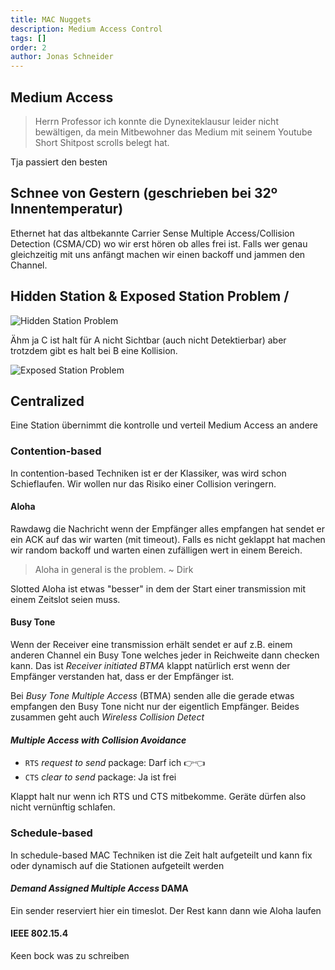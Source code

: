 ```yaml
---
title: MAC Nuggets
description: Medium Access Control
tags: []
order: 2
author: Jonas Schneider
---
```


## Medium Access

> Herrn Professor ich konnte die Dynexiteklausur leider nicht bewältigen, da mein Mitbewohner das Medium mit seinem Youtube Short Shitpost scrolls belegt hat.

Tja passiert den besten


## Schnee von Gestern (geschrieben bei 32º Innentemperatur)

Ethernet hat das altbekannte Carrier Sense Multiple Access/Collision Detection (CSMA/CD) wo wir erst hören ob alles frei ist. Falls wer genau gleichzeitig mit uns anfängt machen wir einen backoff und jammen den Channel.

## Hidden Station & Exposed Station Problem / 

![Hidden Station Problem](/summary-assets/syscom/mit/hidden-station.png)

Ähm ja C ist halt für A nicht Sichtbar (auch nicht Detektierbar) aber trotzdem gibt es halt bei B eine Kollision.

![Exposed Station Problem](/summary-assets/syscom/mit/exposed-station.png)

## Centralized

Eine Station übernimmt die kontrolle und verteil Medium Access an andere

### Contention-based
 
In contention-based Techniken ist er der Klassiker, was wird schon Schieflaufen. Wir wollen nur das Risiko einer Collision veringern.

#### Aloha

Rawdawg die Nachricht wenn der Empfänger alles empfangen hat sendet er ein ACK auf das wir warten (mit timeout). Falls es nicht geklappt hat machen wir random backoff und warten einen zufälligen wert in einem Bereich.

> Aloha in general is the problem. ~ Dirk

Slotted Aloha ist etwas "besser" in dem der Start einer transmission mit einem Zeitslot seien muss.

#### Busy Tone

Wenn der Receiver eine transmission erhält sendet er auf z.B. einem anderen Channel ein Busy Tone welches jeder in Reichweite dann checken kann. Das ist _Receiver initiated BTMA_ klappt natürlich erst wenn der Empfänger verstanden hat, dass er der Empfänger ist.

Bei _Busy Tone Multiple Access_ (BTMA) senden alle die gerade etwas empfangen den Busy Tone nicht nur der eigentlich Empfänger. Beides zusammen geht auch _Wireless Collision Detect_


#### _Multiple Access with Collision Avoidance_

- `RTS` _request to send_ package: Darf ich 👉👈
- `CTS` _clear to send_ package: Ja ist frei

Klappt halt nur wenn ich RTS und CTS mitbekomme. Geräte dürfen also nicht vernünftig schlafen.

### Schedule-based

In schedule-based MAC Techniken ist die Zeit halt aufgeteilt und kann fix oder dynamisch auf die Stationen aufgeteilt werden

#### _Demand Assigned Multiple Access_ DAMA
Ein sender reserviert hier ein timeslot. Der Rest kann dann wie Aloha laufen

#### IEEE 802.15.4

Keen bock was zu schreiben


